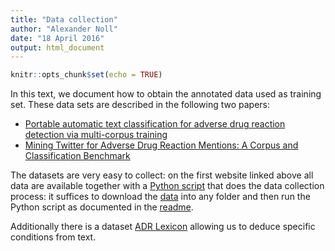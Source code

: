 ```yaml
---
title: "Data collection"
author: "Alexander Noll"
date: "18 April 2016"
output: html_document
---
```


```r
knitr::opts_chunk$set(echo = TRUE)
```

In this text, we document how to obtain the annotated data used as training set. These data sets are described in the following two papers:

+ [Portable automatic text classification for adverse drug reaction detection via multi-corpus training](http://diego.asu.edu/Publications/ADRClassify.html)
+ [Mining Twitter for Adverse Drug Reaction Mentions: A Corpus and Classification Benchmark]( http://www.nactem.ac.uk/biotxtm2014/papers/Ginnetal.pdf
)

The datasets are very easy to collect: on the first website linked above all data are available together with a [Python script](http://diego.asu.edu/downloads/download_binary_twitter_data.py) that does the data collection process: it suffices to download the [data](http://diego.asu.edu/downloads/adr_classify_twitter_data.txt) into any folder and then run the Python script as documented in the [readme](http://diego.asu.edu/downloads/twitter_binary_data_readme.txt).  

Additionally there is a dataset [ADR Lexicon](http://diego.asu.edu/downloads/publications/ADRMine/ADR_lexicon.tsv) allowing us to deduce specific conditions from text.